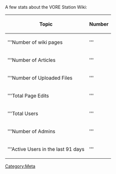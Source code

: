 A few stats about the VORE Station Wiki:
{|style='text-align:center;' border=4 cellspacing=0
! style='background-color:#BEBEBE;'|Topic
! style='background-color:#BEBEBE;'|Number
|-
|'''Number of wiki pages
|'''{{NUMBEROFPAGES}}
|-
|'''Number of Articles
|'''{{NUMBEROFARTICLES}}
|-
|'''Number of Uploaded Files
|'''{{NUMBEROFFILES}}
|-
|'''Total Page Edits
|'''{{NUMBEROFEDITS}}
|-
|'''Total Users
|'''{{NUMBEROFUSERS}}
|-
|'''Number of Admins
|'''{{NUMBEROFADMINS}}
|-
|'''Active Users in the last 91 days
|'''{{NUMBEROFACTIVEUSERS}}
|}
[[Category:Meta]]